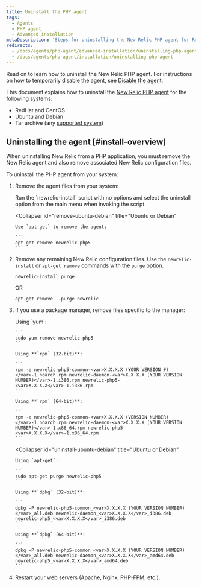 ```yaml
---
title: Uninstall the PHP agent
tags:
  - Agents
  - PHP agent
  - Advanced installation
metaDescription: 'Steps for uninstalling the New Relic PHP agent for RedHat, CentOS, Debian, Ubuntu and tarball'
redirects:
  - /docs/agents/php-agent/advanced-installation/uninstalling-php-agent
  - /docs/agents/php-agent/installation/uninstalling-php-agent
---
```


Read on to learn how to uninstall the New Relic PHP agent. For instructions on how to temporarily disable the agent, see [Disable the agent](/docs/agents/manage-apm-agents/installation/disable-apm-agent#php).

This document explains how to uninstall the [New Relic PHP agent](/docs/agents/php-agent/getting-started/new-relic-php) for the following systems:

* RedHat and CentOS
* Ubuntu and Debian
* Tar archive (any [supported system](/docs/agents/php-agent/getting-started/php-agent-compatibility-requirements#operating-systems))

## Uninstalling the agent [#install-overview]

When uninstalling New Relic from a PHP application, you must remove the New Relic agent and also remove associated New Relic configuration files.

To uninstall the PHP agent from your system:

1. Remove the agent files from your system:

   <CollapserGroup>
     <Collapser
       id="remove-redhat-centos"
       title="RedHat or CentOS"
     >
       Run the `newrelic-install` script with no options and select the uninstall option from the main menu when invoking the script.
     </Collapser>

     <Collapser
       id="remove-ubuntu-debian"
       title="Ubuntu or Debian"
     >
       Use `apt-get` to remove the agent:

       ```
       apt-get remove newrelic-php5
       ```
     </Collapser>
   </CollapserGroup>
2. Remove any remaining New Relic configuration files. Use the `newrelic-install` or `apt-get remove` commands with the `purge` option.

   ```
   newrelic-install purge
   ```

   OR

   ```
   apt-get remove --purge newrelic
   ```
3. If you use a package manager, remove files specific to the manager:

   <CollapserGroup>
     <Collapser
       id="uninstall-redhat-centos"
       title="RedHat or CentOS"
     >
       Using `yum`:

       ```
       sudo yum remove newrelic-php5
       ```

       Using **`rpm` (32-bit)**:

       ```
       rpm -e newrelic-php5-common-<var>X.X.X.X (YOUR VERSION #)</var>-1.noarch.rpm newrelic-daemon-<var>X.X.X.X (YOUR VERSION NUMBER)</var>-1.i386.rpm newrelic-php5-<var>X.X.X.X</var>-1.i386.rpm
       ```

       Using **`rpm` (64-bit)**:

       ```
       rpm -e newrelic-php5-common-<var>X.X.X.X (VERSION NUMBER)</var>-1.noarch.rpm newrelic-daemon-<var>X.X.X.X (YOUR VERSION NUMBER)</var>-1.x86_64.rpm newrelic-php5-<var>X.X.X.X</var>-1.x86_64.rpm
       ```
     </Collapser>

     <Collapser
       id="uninstall-ubuntu-debian"
       title="Ubuntu or Debian"
     >
       Using `apt-get`:

       ```
       sudo apt-get purge newrelic-php5
       ```

       Using **`dpkg` (32-bit)**:

       ```
       dpkg -P newrelic-php5-common_<var>X.X.X.X (YOUR VERSION NUMBER)</var>_all.deb newrelic-daemon_<var>X.X.X.X</var>_i386.deb newrelic-php5_<var>X.X.X.X</var>_i386.deb
       ```

       Using **`dpkg` (64-bit)**:

       ```
       dpkg -P newrelic-php5-common_<var>X.X.X.X (YOUR VERSION NUMBER)</var>_all.deb newrelic-daemon_<var>X.X.X.X</var>_amd64.deb newrelic-php5_<var>X.X.X.X</var>_amd64.deb
       ```
     </Collapser>
   </CollapserGroup>
4. Restart your web servers (Apache, Nginx, PHP-FPM, etc.).
